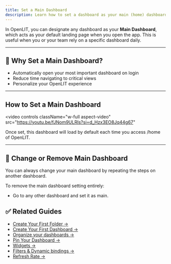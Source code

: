 ```yaml
---
title: Set a Main Dashboard
description: Learn how to set a dashboard as your main (home) dashboard in OpenLIT for faster access to your most important views.
---
```


In OpenLIT, you can designate any dashboard as your **Main Dashboard**, which acts as your default landing page when you open the app. This is useful when you or your team rely on a specific dashboard daily.

---

## 🎯 Why Set a Main Dashboard?

- Automatically open your most important dashboard on login
- Reduce time navigating to critical views
- Personalize your OpenLIT experience

---

## How to Set a Main Dashboard

<video
  controls
  className="w-full aspect-video"
  src="https://youtu.be/fJNom9ULRIs?si=d_Hzx3EO8Jq44g67"
></video>

Once set, this dashboard will load by default each time you access /home of OpenLIT.

---

## 🔄 Change or Remove Main Dashboard

You can always change your main dashboard by repeating the steps on another dashboard.

To remove the main dashboard setting entirely:
- Go to any other dashboard and set it as main.

## ✅ Related Guides

- [Create Your First Folder →](/latest/features/dashboards/create-your-first-folder)  
- [Create Your First Dashboard →](/latest/features/dashboards/create-your-first-dashboard)  
- [Organize your dashboards →](/latest/features/dashboards/organize-your-dashboards)  
- [Pin Your Dashboard →](/latest/features/dashboards/pin-your-dashboard)  
- [Widgets →](/latest/features/dashboards/widgets/introduction)  
- [Filters & Dynamic bindings →](/latest/features/dashboards/use-filters-and-dynamic-bindings)
- [Refresh Rate →](/latest/features/dashboards/auto-refresh-and-time-interval)